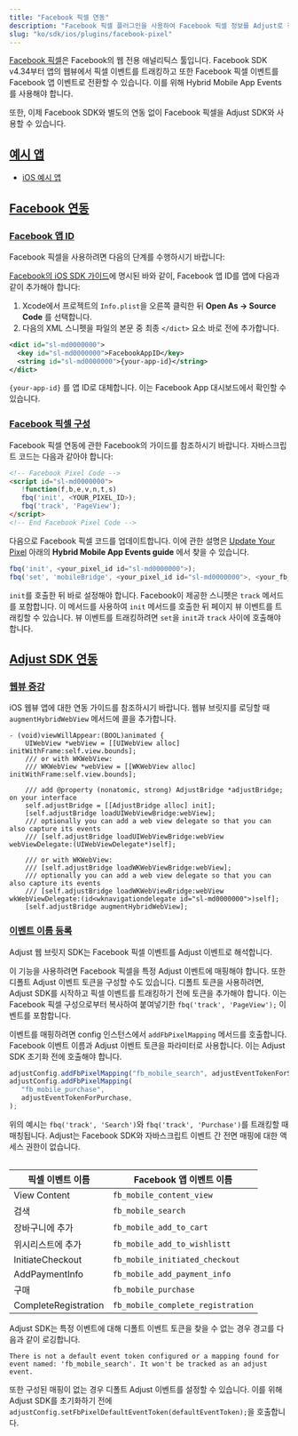 ```yaml
---
title: "Facebook 픽셀 연동"
description: "Facebook 픽셀 플러그인을 사용하여 Facebook 픽셀 정보를 Adjust로 전달합니다."
slug: "ko/sdk/ios/plugins/facebook-pixel"
---
```


[Facebook 픽셀](https://www.facebook.com/business/help/952192354843755?id=1205376682832142)은 Facebook의 웹 전용 애널리틱스 툴입니다. Facebook SDK v4\.34부터 앱의 웹뷰에서 픽셀 이벤트를 트래킹하고 또한 Facebook 픽셀 이벤트를 Facebook 앱 이벤트로 전환할 수 있습니다. 이를 위해 Hybrid Mobile App Events를 사용해야 합니다.

또한, 이제 Facebook SDK와 별도의 연동 없이 Facebook 픽셀을 Adjust SDK와 사용할 수 있습니다.

## [예시 앱](example-app)

-  [iOS 예시 앱](https://github.com/adjust/ios_sdk/tree/master/examples/AdjustExample-FbPixel)

## [Facebook 연동](facebook-integration)

### [Facebook 앱 ID](facebook-app-id)

Facebook 픽셀을 사용하려면 다음의 단계를 수행하시기 바랍니다:

[Facebook의 iOS SDK 가이드](https://developers.facebook.com/docs/ios/getting-started/#xcode)에 명시된 바와 같이, Facebook 앱 ID를 앱에 다음과 같이 추가해야 합니다:

1. Xcode에서 프로젝트의 `Info.plist`을 오른쪽 클릭한 뒤 **Open As \-> Source Code** 를 선택합니다.
2. 다음의 XML 스니펫을 파일의 본문 중 최종 `</dict>` 요소 바로 전에 추가합니다.

```xml
<dict id="sl-md0000000">
  <key id="sl-md0000000">FacebookAppID</key>
  <string id="sl-md0000000">{your-app-id}</string>
</dict>
```

`{your-app-id}` 를 앱 ID로 대체합니다. 이는 Facebook App 대시보드에서 확인할 수 있습니다.

### [Facebook 픽셀 구성](facebook-pixel-configuration)

Facebook 픽셀 연동에 관한 Facebook의 가이드를 참조하시기 바랍니다. 자바스크립트 코드는 다음과 같아야 합니다:

```html
<!-- Facebook Pixel Code -->
<script id="sl-md0000000">
   !function(f,b,e,v,n,t,s)
   fbq('init', <YOUR_PIXEL_ID>);
   fbq('track', 'PageView');
</script>
<!-- End Facebook Pixel Code -->
```

다음으로 Facebook 픽셀 코드를 업데이트합니다. 이에 관한 설명은 [Update Your Pixel](https://developers.facebook.com/docs/app-events/hybrid-app-events) 아래의 **Hybrid Mobile App Events guide** 에서 찾을 수 있습니다.

```js
fbq('init', <your_pixel_id id="sl-md0000000">);
fbq('set', 'mobileBridge', <your_pixel_id id="sl-md0000000">, <your_fb_app_id id="sl-md0000000">);
```

<Callout type="important">

`init`를 호출한 뒤 바로 설정해야 합니다. Facebook이 제공한 스니펫은 `track` 메서드를 포함합니다. 이 메서드를 사용하여 `init` 메서드를 호출한 뒤 페이지 뷰 이벤트를 트래킹할 수 있습니다. 뷰 이벤트를 트래킹하려면 `set`을 `init`과 `track` 사이에 호출해야 합니다.

</Callout>

## [Adjust SDK 연동](adjust-sdk-integration)

### [웹뷰 증강](augment-the-web-view)

iOS 웹뷰 앱에 대한 연동 가이드를 참조하시기 바랍니다. 웹뷰 브릿지를 로딩할 때 `augmentHybridWebView` 메서드에 콜을 추가합니다.

```objc
- (void)viewWillAppear:(BOOL)animated {
    UIWebView *webView = [[UIWebView alloc] initWithFrame:self.view.bounds];
    /// or with WKWebView:
    /// WKWebView *webView = [[WKWebView alloc] initWithFrame:self.view.bounds];

    /// add @property (nonatomic, strong) AdjustBridge *adjustBridge; on your interface
    self.adjustBridge = [[AdjustBridge alloc] init];
    [self.adjustBridge loadUIWebViewBridge:webView];
    /// optionally you can add a web view delegate so that you can also capture its events
    /// [self.adjustBridge loadUIWebViewBridge:webView webViewDelegate:(UIWebViewDelegate*)self];

    /// or with WKWebView:
    /// [self.adjustBridge loadWKWebViewBridge:webView];
    /// optionally you can add a web view delegate so that you can also capture its events
    /// [self.adjustBridge loadWKWebViewBridge:webView wkWebViewDelegate:(id<wknavigationdelegate id="sl-md0000000">)self];
    [self.adjustBridge augmentHybridWebView];
```

### [이벤트 이름 등록](event-name-registration)

Adjust 웹 브릿지 SDK는 Facebook 픽셀 이벤트를 Adjust 이벤트로 해석합니다.

이 기능을 사용하려면 Facebook 픽셀을 특정 Adjust 이벤트에 매핑해야 합니다. 또한 디폴트 Adjust 이벤트 토큰을 구성할 수도 있습니다. 디폴트 토큰을 사용하려면, Adjust SDK를 시작하고 픽셀 이벤트를 트래킹하기 전에 토큰을 추가해야 합니다. 이는 Facebook 픽셀 구성으로부터 복사하여 붙여넣기한 `fbq('track', 'PageView');` 이벤트를 포함합니다.

이벤트를 매핑하려면 config 인스턴스에서 `addFbPixelMapping` 메서드를 호출합니다. Facebook 이벤트 이름과 Adjust 이벤트 토큰을 파라미터로 사용합니다. 이는 Adjust SDK 초기화 전에 호출해야 합니다.

```js
adjustConfig.addFbPixelMapping("fb_mobile_search", adjustEventTokenForSearch);
adjustConfig.addFbPixelMapping(
   "fb_mobile_purchase",
   adjustEventTokenForPurchase,
);
```

<Callout type="note">

위의 예시는 `fbq('track', 'Search')`와 `fbq('track', 'Purchase')`를 트래킹할 때 매칭됩니다. Adjust는 Facebook SDK와 자바스크립트 이벤트 간 전면 매핑에 대한 액세스 권한이 없습니다.

</Callout>
<Table>

| 픽셀 이벤트 이름     | Facebook 앱 이벤트 이름           |
| -------------------- | --------------------------------- |
| View Content         | `fb_mobile_content_view`          |
| 검색                 | `fb_mobile_search`                |
| 장바구니에 추가      | `fb_mobile_add_to_cart`           |
| 위시리스트에 추가    | `fb_mobile_add_to_wishlistt`      |
| InitiateCheckout     | `fb_mobile_initiated_checkout`    |
| AddPaymentInfo       | `fb_mobile_add_payment_info`      |
| 구매                 | `fb_mobile_purchase`              |
| CompleteRegistration | `fb_mobile_complete_registration` |

</Table>

Adjust SDK는 특정 이벤트에 대해 디폴트 이벤트 토큰을 찾을 수 없는 경우 경고를 다음과 같이 로깅합니다.

```text
There is not a default event token configured or a mapping found for event named: 'fb_mobile_search'. It won't be tracked as an adjust event.
```

또한 구성된 매핑이 없는 경우 디폴트 Adjust 이벤트를 설정할 수 있습니다. 이를 위해 Adjust SDK를 초기화하기 전에 `adjustConfig.setFbPixelDefaultEventToken(defaultEventToken);`을 호출합니다.
